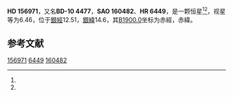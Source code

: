 {{Starbox begin
| name = HD 156971
}}
{{Starbox observe
| epoch = [[J2000.0|J2000.0]]
| constell = {{星座名待查}}<ref name=SIMBAD>{{cite web
 | url=http://simbad.u-strasbg.fr/simbad/sim-id?Ident=HR+6449
 | title =Pulsating variable Star
 | publisher=Centre de Données astronomiques de Strasbourg
 | work=SIMBAD
 | accessdate=2012-07-13}}</ref><ref name=DATA>{{cite web
 | url=http://vizier.u-strasbg.fr/viz-bin/VizieR-5?-out.add=.&-source=5050&-corr=PK=HR&-out.max=9999&HR=6449
 | title=VizieR Detailed Page
 | accessdate=2012-07-13
 | archive-date=2016-03-05
 | archive-url=https://web.archive.org/web/20160305050710/http://vizier.u-strasbg.fr/viz-bin/VizieR-5?-out.add=.&-source=5050&-corr=PK=HR&-out.max=9999&HR=6449
 | dead-url=no
 }}</ref>
| 星官 = 
| ra = {{RA|17|20|52.7}}<ref name=SIMBAD /><ref name=DATA />
| dec = {{DEC|-10|41|46}}<ref name=SIMBAD /><ref name=DATA />
| appmag_v = 6.46<ref name=SIMBAD /><ref name=DATA />
}}
{{Starbox character
| class = F1III<ref name=SIMBAD /><ref name=DATA />
| b-v = 0.33<ref name=SIMBAD /><ref name=DATA />
| u-b = 0.01<ref name=SIMBAD /><ref name=DATA />
| r-i = <ref name=SIMBAD /><ref name=DATA />
| variable = 
}}
{{Starbox astrometry
| radial_v = 0.01
| prop_mo_ra = 12
| parallax = 
| p_error = 
}}
{{Starbox catalog
| names =BD-10 4477，[[SAO星表|SAO]] 160482，[[HD星表|HD]] 156971，[[HR星表|HR]] 6449}}
{{Starbox reference |Simbad=HR+6449}}
{{Starbox end}}

'''HD 156971'''，又名'''BD-10 4477'''，'''SAO 160482'''、'''HR 6449'''，是一颗恒星<ref name=SIMBAD /><ref name=DATA />，视星等为6.46，位于[[銀道座標系|銀經]]12.51，[[銀道座標系|銀緯]]14.6，其[[B1900.0|B1900.0]]坐标为赤經{{RA|17|15|20.2}}，赤緯{{DEC|-10|14.6|41}}。

== 参考文献 ==
{{reflist}}

{{star-stub}}

[[Category:HD和HDE天體|156971]]
[[Category:HR天體|6449]]
[[Category:SAO天體|160482]]